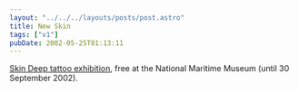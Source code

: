 ```yaml
---
layout: "../../../layouts/posts/post.astro"
title: New Skin
tags: ["v1"]
pubDate: 2002-05-25T01:13:11
---
```


[Skin Deep tattoo exhibition][1], free at the National Maritime Museum (until 30 September 2002).

[1]: http://www.nmm.ac.uk/galleries/skin_deep.html "Skin Deep tattoo and tattooing exhibition"
